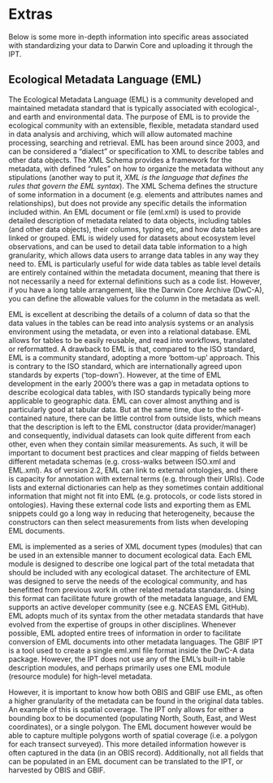 # Extras
Below is some more in-depth information into specific areas associated with standardizing your data to Darwin Core and uploading it through the IPT.

## Ecological Metadata Language (EML)
The Ecological Metadata Language (EML) is a community developed and maintained metadata standard that is typically associated with ecological-, and earth and environmental data. The purpose of EML is to provide the ecological community with an extensible, flexible, metadata standard used in data analysis and archiving, which will allow automated machine processing, searching and retrieval. EML has been around since 2003, and can be considered a “dialect” or specification to XML to describe tables and other data objects. The XML Schema provides a framework for the metadata, with defined “rules” on how to organize the metadata without any stipulations (another way to put it, _XML is the language that defines the rules that govern the EML syntax_). The XML Schema defines the structure of some information in a document (e.g. elements and attributes names and relationships), but does not provide any specific details the information included within. An EML document or file (eml.xml) is used to provide detailed description of metadata related to data objects, including tables (and other data objects), their columns, typing etc, and how data tables are linked or grouped. EML is widely used for datasets about ecosystem level observations, and can be used to detail data table information to a high granularity, which allows data users to arrange data tables in any way they need to. EML is particularly useful for wide data tables as table level details are entirely contained within the metadata document, meaning that there is not necessarily a need for external definitions such as a code list. However, if you have a long table arrangement, like the Darwin Core Archive (DwC-A), you can define the allowable values for the column in the metadata as well. 

EML is excellent at describing the details of a column of data so that the data values in the tables can be read into analysis systems or an analysis environment using the metadata, or even into a relational database. EML allows for tables to be easily reusable, and read into workflows, translated or reformatted. A drawback to EML is that, compared to the ISO standard, EML is a community standard, adopting a more ‘bottom-up’ approach. This is contrary to the ISO standard, which are internationally agreed upon standards by experts (‘top-down’). However, at the time of EML development in the early 2000’s there was a gap in metadata options to describe ecological data tables, with ISO standards typically being more applicable to geographic data. EML can cover almost anything and is particularly good at tabular data. But at the same time, due to the self-contained nature, there can be little control from outside lists, which means that the description is left to the EML constructor (data provider/manager) and consequently, individual datasets can look quite different from each other, even when they contain similar measurements. As such, it will be important to document best practices and clear mapping of fields between different metadata schemas (e.g. cross-walks between ISO.xml and EML.xml). As of version 2.2, EML can link to external ontologies, and there is capacity for annotation with external terms (e.g. through their URIs). Code lists and external dictionaries can help as they sometimes contain additional information that might not fit into EML (e.g. protocols, or code lists stored in ontologies). Having these external code lists and exporting them as EML snippets could go a long way in reducing that heterogeneity, because the constructors can then select measurements from lists when developing EML documents.

EML is implemented as a series of XML document types (modules) that can be used in an extensible manner to document ecological data. Each EML module is designed to describe one logical part of the total metadata that should be included with any ecological dataset. The architecture of EML was designed to serve the needs of the ecological community, and has benefitted from previous work in other related metadata standards. Using this format can facilitate future growth of the metadata language, and EML supports an active developer community (see e.g. NCEAS EML GitHub). EML adopts much of its syntax from the other metadata standards that have evolved from the expertise of groups in other disciplines. Whenever possible, EML adopted entire trees of information in order to facilitate conversion of EML documents into other metadata languages. The GBIF IPT is a tool used to create a single eml.xml file format inside the DwC-A data package. However, the IPT does not use any of the EML’s built-in table description modules, and perhaps primarily uses one EML module (resource module) for high-level metadata. 

However, it is important to know how both OBIS and GBIF use EML, as often a higher granularity of the metadata can be found in the original data tables. An example of this is spatial coverage. The IPT only allows for either a bounding box to be documented (populating North, South, East, and West coordinates), or a single polygon. The EML document however would be able to capture multiple polygons worth of spatial coverage (i.e. a polygon for each transect surveyed). This more detailed information however is often captured in the data (in an OBIS record). Additionally, not all fields that can be populated in an EML document can be translated to the IPT, or harvested by OBIS and GBIF. 